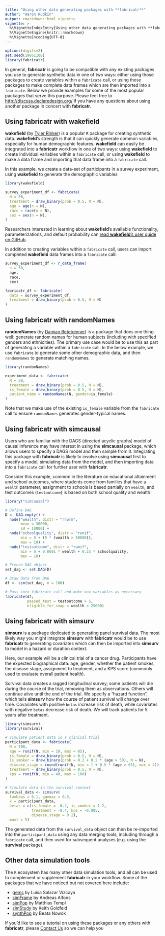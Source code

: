 ```yaml
---
title: "Using other data generating packages with **fabricatr**"
author: "Aaron Rudkin"
output: rmarkdown::html_vignette
vignette: >
  %\VignetteIndexEntry{Using other data generating packages with **fabricatr**}
  %\VignetteEngine{knitr::rmarkdown}
  %\VignetteEncoding{UTF-8}
---
```


```r
options(digits=2)
set.seed(19861108)
library(fabricatr)
```

In general, **fabricatr** is going to be compatible with any existing packages you use to generate synthetic data in one of two ways: either using those packages to create variables within a `fabricate` call, or using those packages to make complete data frames which are then imported into a `fabricate`. Below we provide examples for some of the most popular packages that serve this purpose. Please feel free to [http://discuss.declaredesign.org/](Contact Us) if you have any questions about using another package in concert with **fabricatr**.

## Using **fabricatr** with **wakefield**

**wakefield** (by [Tyler Rinker](https://github.com/trinker)) is a popular `R` package for creating synthetic data. **wakefield**'s strength is that it can quickly generate common variables, especially for human demographic features. **wakefield** can easily be integrated into a **fabricatr** workflow in one of two ways: using **wakefield** to create individual variables within a `fabricate` call, or using **wakefield** to make a data frame and importing that data frame into a `fabricate` call.

In this example, we create a data-set of participants in a survey experiment, using **wakefield** to generate the demographic variables

```r
library(wakefield)

survey_experiment_df <- fabricate(
  N = 50,
  treatment = draw_binary(prob = 0.5, N = N),
  age = age(n = N),
  race = race(n = N),
  sex = sex(n = N),
)
```

Researchers interested in learning about **wakefield**'s available functionality, parameterizations, and default probability can [read **wakefield**'s user guide on GitHub](https://github.com/trinker/wakefield).

In addition to creating variables within a `fabricate` call, users can import completed **wakefield** data frames into a `fabricate` call:

```r
survey_experiment_df <- r_data_frame(
  n = 50,
  age,
  race,
  sex)

fabricatr_df <- fabricate(
  data = survey_experiment_df,
  treatment = draw_binary(prob = 0.5, N = N)
)
```

## Using **fabricatr** with **randomNames**

**randomNames** (by [Damian Betebenner](https://github.com/dbetebenner)) is a package that does one thing well: generate random names for human subjects (including with specified genders and ethnicities). The primary use case would be to use this as part of generating a variable within a `fabricate` call. In the below example, we use `fabricate` to generate some other demographic data, and then `randomNames` to generate matching names.

```r
library(randomNames)

experiment_data <- fabricate(
  N = 50,
  treatment = draw_binary(prob = 0.5, N = N),
  is_female = draw_binary(prob = 0.5, N = N),
  patient_name = randomNames(N, gender=is_female)
)
```

Note that we make use of the existing `is_female` variable from the `fabricate` call to ensure `randomNames` generates gender-typical names.

## Using **fabricatr** with **simcausal**

Users who are familiar with the DAGS (directed acyclic graphs) model of causal inference may have interest in using the **simcausal** package, which allows users to specify a DAGS model and then sample from it. Integrating this package with **fabricatr** is likely to involve using **simcausal** first to specify a model, simulating data from the model, and then importing data into a `fabricate` call for further user with **fabricatr**.

Consider this example, common in the literature on educational attainment and school outcomes, where students come from families that have a `wealth` parameter, assignment to schools is based partially on `wealth`, and test outcomes (`testoutcome`) is based on both school quality and wealth.

```r
library("simcausal")

# Define DAG
D <- DAG.empty() + 
  node("wealth", distr = "rnorm",
       mean = 30000,
       sd = 10000) +
  node("schoolquality", distr = "runif",
       min = 0 + (5 * (wealth > 50000)),
       max = 10) +
  node("testoutcome", distr = "runif",
       min = 0 + 0.0001 * wealth + 0.25 * schoolquality,
       max = 10)

# Freeze DAG object
set_dag <- set.DAG(D)

# Draw data from DAG
df <- sim(set_dag, n = 100)

# Pass into fabricate call and make new variables as necessary
fabricate(df,
          passed_test = testoutcome > 6,
          eligible_for_snap = wealth < 25000)
```

## Using **fabricatr** with **simsurv**

**simsurv** is a package dedicated to generating panel survival data. The most likely way you might integrate **simsurv** with **fabricatr** would be to use **fabricatr** to generating covariates which can then be imported into **simsurv** to model in a hazard or duration context.

Here, our example will be a clinical trial of a cancer drug. Participants have the expected biographical data: age, gender, whether the patient smokes, the disease stage, assignment to treatment, and a KPS score (commonly used to evaluate overall patient health).

Survival data creates a ragged longitudinal survey; some patients will die during the course of the trial, removing them as observations. Others will continue alive until the end of the trial. We specify a "hazard function", which tells **simsurv** how the course of patient survival will change over time. Covariates with positive `betas` increase risk of death, while covariates with negative `betas` decrease risk of death. We will track patients for 5 years after treatment.

```r
library(simsurv)
library(survival)

# Simulate patient data in a clinical trial
participant_data <- fabricate(
  N = 100,
  age = runif(N, min = 18, max = 85),
  is_female = draw_binary(prob = 0.5, N = N),
  is_smoker = draw_binary(prob = 0.2 + 0.2 * (age > 50), N = N),
  disease_stage = round(runif(N, min = 1 + 0.5 * (age > 65), max = 4)),
  treatment = draw_binary(prob = 0.5, N = N),
  kps = runif(N, min = 40, max = 100)
)

# Simulate data in the survival context
survival_data <- simsurv(
  lambdas = 0.1, gammas = 0.5,
  x = participant_data, 
  betas = c(is_female = -0.2, is_smoker = 1.2,
            treatment = -0.4, kps = -0.005,
            disease_stage = 0.2),
  maxt = 5)
```

The generated data from the `survival_data` object can then be re-imported into the `participant_data` using any data merging tools, including through a `fabricate` call, and then used for subsequent analyses (e.g. using the **survival** package).

## Other data simulation tools

The `R` ecosystem has many other data simulation tools, and all can be used to complement or supplement **fabricatr** in your workflow. Some of the packages that we have noticed but not covered here include:

* [gems](https://cran.r-project.org/web/packages/gems/index.html) by Luisa Salazar Vizcaya
* [simFrame](https://cran.r-project.org/web/packages/simFrame/index.html) by Andreas Alfons
* [simPop](https://cran.r-project.org/web/packages/simPop/index.html) by Matthias Templ
* [simStudy](https://cran.r-project.org/web/packages/simstudy/index.html) by Keith Goldfeld
* [synthPop](https://cran.r-project.org/web/packages/synthpop/index.html) by Beata Nowok

If you'd like to see a tutorial on using these packages or any others with **fabricatr**, please [Contact Us](http://discuss.declaredesign.org/) so we can help you
